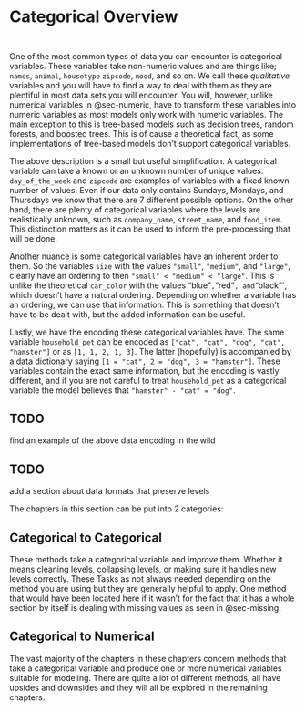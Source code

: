# Categorical Overview {#sec-categorical}

::: {style="visibility: hidden; height: 0px;"}
## Categorical Overview
:::

One of the most common types of data you can encounter is categorical variables. These variables take non-numeric values and are things like; `names`, `animal`, `housetype` `zipcode`, `mood`, and so on. We call these *qualitative* variables and you will have to find a way to deal with them as they are plentiful in most data sets you will encounter. You will, however, unlike numerical variables in @sec-numeric, have to transform these variables into numeric variables as most models only work with numeric variables. The main exception to this is tree-based models such as decision trees, random forests, and boosted trees. This is of cause a theoretical fact, as some implementations of tree-based models don't support categorical variables.

The above description is a small but useful simplification. A categorical variable can take a known or an unknown number of unique values. `day_of_the_week` and `zipcode` are examples of variables with a fixed known number of values. Even if our data only contains Sundays, Mondays, and Thursdays we know that there are 7 different possible options. On the other hand, there are plenty of categorical variables where the levels are realistically unknown, such as `company_name`, `street_name`, and `food_item`. This distinction matters as it can be used to inform the pre-processing that will be done.

Another nuance is some categorical variables have an inherent order to them. So the variables `size` with the values `"small"`, `"medium"`, and `"large"`, clearly have an ordering to then `"small" < "medium" < "large"`. This is unlike the theoretical `car_color` with the values "blue"`, `"red"`, and `"black"`, which doesn't have a natural ordering. Depending on whether a variable has an ordering, we can use that information. This is something that doesn't have to be dealt with, but the added information can be useful.

Lastly, we have the encoding these categorical variables have. The same variable `household_pet` can be encoded as `["cat", "cat", "dog", "cat", "hamster"]` or as `[1, 1, 2, 1, 3]`. The latter (hopefully) is accompanied by a data dictionary saying `[1 = "cat", 2 = "dog", 3 = "hamster"]`. These variables contain the exact same information, but the encoding is vastly different, and if you are not careful to treat `household_pet` as a categorical variable the model believes that `"hamster" - "cat" = "dog"`.

::: {.callout-caution}
# TODO

find an example of the above data encoding in the wild
:::

::: {.callout-caution}
# TODO

add a section about data formats that preserve levels
:::

The chapters in this section can be put into 2 categories:

## Categorical to Categorical

These methods take a categorical variable and *improve* them. Whether it means cleaning levels, collapsing levels, or making sure it handles new levels correctly. These Tasks as not always needed depending on the method you are using but they are generally helpful to apply. One method that would have been located here if it wasn't for the fact that it has a whole section by itself is dealing with missing values as seen in @sec-missing.

## Categorical to Numerical

The vast majority of the chapters in these chapters concern methods that take a categorical variable and produce one or more numerical variables suitable for modeling. There are quite a lot of different methods, all have upsides and downsides and they will all be explored in the remaining chapters.
